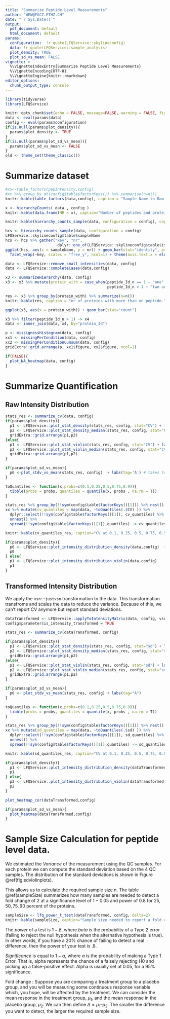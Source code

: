```yaml
---
title: "Summarize Peptide Level Measurements"
author: "WEW@FGCZ.ETHZ.CH"
date: "`r Sys.Date()`"
output:
  pdf_document: default
  html_document: default
params:
  configuration:  !r quote(LFQService::skylineconfig)
  data: !r quote(LFQService::sample_analysis)
  plot_density: TRUE
  plot_sd_vs_mean: FALSE
vignette: >
  %\VignetteIndexEntry{Summarize Peptide Level Measurements}
  %\VignetteEncoding{UTF-8}
  %\VignetteEngine{knitr::rmarkdown}
editor_options:
  chunk_output_type: console
---
```




```r
library(tidyverse)
library(LFQService)

knitr::opts_chunk$set(echo = FALSE, message=FALSE, warning = FALSE, fig.with = 8, fig.height = 4)
data <- eval(params$data)
config <- eval(params$configuration)
if(is.null(params$plot_density)){
  params$plot_density <- TRUE
}
if(is.null(params$plot_sd_vs_mean)){
  params$plot_sd_vs_mean <- FALSE
}
old <- theme_set(theme_classic())

```

# Summarize dataset

```r
#xx<-table_factors(pepIntensity,config)
#xx %>% group_by_at(config$table$factorKeys()) %>% summarise(n=n())
knitr::kable(table_factors(data,config), caption = "Sample Name to Raw file mapping")

```

```r
x <- hierarchyCounts( data , config )
knitr::kable(data.frame(NR = x), caption="Number of peptides and proteins")
```


```r
knitr::kable(hierarchy_counts_sample(data, configuration = config), caption = "Number of quantified peptides and proteins per sample.")
```

```r
hcs <- hierarchy_counts_sample(data, configuration = config)
LFQService::skylineconfig$table$sampleName
hcs <- hcs %>% gather("key", "nr",
                      -dplyr::one_of(LFQService::skylineconfig$table$isotopeLabel, LFQService::skylineconfig$table$sampleName))
ggplot(hcs, aes(x = sampleName, y = nr)) + geom_bar(stat="identity", position="dodge") + 
  facet_wrap(~key, scales = "free_y", ncol=1) + theme(axis.text.x = element_text(angle = 90, hjust = 1))

```


```r
data <- LFQService::remove_small_intensities(data, config)
data <- LFQService::completeCases(data,config)

x3 <- summarizeHierarchy(data, config)
x3 <- x3 %>% mutate(protein_with = case_when(peptide_Id_n == 1 ~ "one",
                                             peptide_Id_n > 1 ~ "two and more"))

res <- x3 %>% group_by(protein_with) %>% summarize(n=n())
knitr::kable(res, caption = "nr of proteins with more than on peptide.")
```

```r
ggplot(x3, aes(x = protein_with)) + geom_bar(stat="count")
```

```r
x3 %>% filter(peptide_Id_n > 1) -> x4
data <- inner_join(data, x4, by="protein_Id")
```

```r
p <- missignessHistogram(data, config)
xx1 <- missingPerCondition(data, config)
xx2 <- missingPerConditionCumsum(data, config)
gridExtra::grid.arrange(p, xx1$figure, xx2$figure, ncol=1)

```


```r
if(FALSE){
  plot_NA_heatmap(data, config)
}
```

\clearpage


# Summarize Quantification

## Raw Intensity Distribution

```r
stats_res <- summarize_cv(data, config)
if(params$plot_density){
  p1 <- LFQService::plot_stat_density(stats_res, config, stat="CV") + labs(tag = "A") + xlim(0, 150)
  p2 <- LFQService::plot_stat_density_median(stats_res, config, stat="CV") + labs(tag = "B") + xlim(0, 150)
  gridExtra::grid.arrange(p1,p2)
}else{
  p1 <- LFQService::plot_stat_violin(stats_res, config, stat="CV") + labs(tag='A')
  p2 <- LFQService::plot_stat_violin_median(stats_res, config, stat="CV") + labs(tag='B')
  gridExtra::grid.arrange(p1,p2)
}
```

```r
if(params$plot_sd_vs_mean){
  p0 <-plot_stdv_vs_mean(stats_res, config)  + labs(tag='A') # takes to long to plot.
}
```

```r
toQuantiles <- function(x,probs=c(0.1,0.25,0.5,0.75,0.9)){ 
  tibble(probs = probs, quantiles = quantile(x, probs , na.rm = T)) 
}

stats_res %>% group_by(!!sym(config$table$factorKeys()[1])) %>% nest() -> xx 
xx %>% mutate(cv_quantiles = map(data, ~toQuantiles(.$CV) )) %>%
  dplyr::select(!!sym(config$table$factorKeys()[1]), cv_quantiles) %>%
  unnest() %>%
  spread(!!sym(config$table$factorKeys()[1]),quantiles) -> cv_quantiles_res

```


```r
knitr::kable(cv_quantiles_res, caption="CV at 0.1, 0.25, 0.5, 0.75, 0.9 quantiles.")
```



```r
if(params$plot_density){
  p0 <- LFQService::plot_intensity_distribution_density(data,config)  + theme(legend.text=element_text(size=5))
  p0
} else{
  p1 <- LFQService::plot_intensity_distribution_violin(data,config)
  p1
}

```



## Transformed Intensity Distribution

We apply the `vsn::justvsn` transformation to the data. This transformation transfroms and scales the data to reduce the variance.
Because of this, we can't report CV anymore but report standard deviations.

```r
dataTransformed <- LFQService::applyToIntensityMatrix(data, config, vsn::justvsn)
config$parameter$is_intensity_transformed = TRUE
```


```r
stats_res <- summarize_cv(dataTransformed, config)

if(params$plot_density){
  p1 <- LFQService::plot_stat_density(stats_res, config, stat="sd") + labs(tag = "A") + xlim(0, 2)
  p2 <- LFQService::plot_stat_density_median(stats_res, config, stat="sd") + labs(tag = "B") + xlim(0, 2)
  gridExtra::grid.arrange(p1,p2)
}else{
  p1 <- LFQService::plot_stat_violin(stats_res, config, stat="sd") + labs(tag = "A")
  p2 <- LFQService::plot_stat_violin_median(stats_res, config, stat="sd") + labs(tag = "B")
  gridExtra::grid.arrange(p1,p2)
}
```


```r
if(params$plot_sd_vs_mean){
  p0 <- plot_stdv_vs_mean(stats_res, config) + labs(tag="A")
}
```

```r
toQuantiles <- function(x,probs=c(0.1,0.25,0.5,0.75,0.9)){ 
  tibble(probs = probs, quantiles = quantile(x, probs , na.rm = T)) 
}

stats_res %>% group_by(!!sym(config$table$factorKeys()[1])) %>% nest() -> xx 
xx %>% mutate(sd_quantiles = map(data, ~toQuantiles(.$sd) )) %>%
  dplyr::select(!!sym(config$table$factorKeys()[1]), sd_quantiles) %>%
  unnest() %>%
  spread(!!sym(config$table$factorKeys()[1]),quantiles) -> sd_quantiles_res

```


```r
knitr::kable(sd_quantiles_res, caption="CV at 0.1, 0.25, 0.5, 0.75, 0.9 quantiles.")
```



```r
if(params$plot_density){
  p1 <- LFQService::plot_intensity_distribution_density(dataTransformed,config) + theme(legend.text=element_text(size=5))
  p1
} else{ 
  p2 <- LFQService::plot_intensity_distribution_violin(dataTransformed,config) 
  p2
}
```

\clearpage



```r
plot_heatmap_cor(dataTransformed,config)
```


```r
if(params$plot_sd_vs_mean){
  plot_heatmap(dataTransformed,config)
}
```

\clearpage

# Sample Size Calculation for peptide level data.

We estimated the _Variance_ of the measurement using the QC samples. For each protein we can compute the standard deviation based on the 4 QC samples. The distribution of the standard deviations is shown in Figure \@ref(fig:sdviolinplots).

This allows us to calculate the required sample size n. The table \@ref(sampleSize) summarizes how many samples are needed to detect a fold change of 2 at a significance level of $1-0.05$ and power of $0.8$ for $25, 50, 75, 90$ percent of the proteins.


```r
sampleSize <- lfq_power_t_test(dataTransformed, config, delta=2)
knitr::kable(sampleSize, caption="Sample size needed to report a fold change greater than 2 with a significance level of 0.05 and power 0.8 when using t-test to compare means.")
```


The _power_ of a test is $1-\beta$, where $beta$ is the probability of a Type 2 error (failing to reject the null hypothesis when the alternative hypothesis is true).
In other words, if you have a $20\%$ chance of failing to detect a real difference, then the power of your test is $.8$.

_Significance_ is equal to $1 - \alpha$, where $\alpha$ is the probability of making a Type 1 Error. That is, alpha represents the chance of a falsely rejecting H0 and picking up a false-positive effect. Alpha is usually set at 0.05, for a $95\%$ significance.


Fold change : Suppose you are comparing a treatment group to a placebo group, and you will be measuring some continuous response variable which, you hope, will be affected by the treatment. We can consider the mean response in the treatment group, $\mu_1$, and the mean response in the placebo group, $\mu_2$. We can then define $\Delta = \mu_1 – \mu_2$. The smaller the difference you want to detect, the larger the required sample size.
